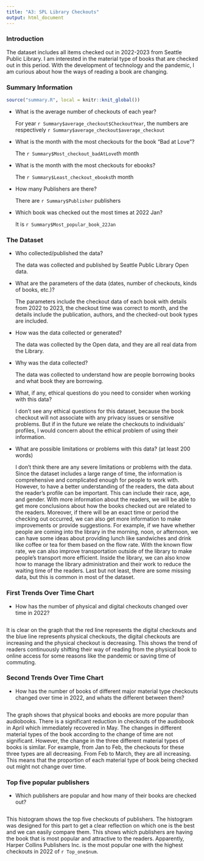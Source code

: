 ```yaml
---
title: "A3: SPL Library Checkouts"
output: html_document
---
```


### Introduction

The dataset includes all items checked out in 2022-2023 from Seattle Public Library. I am interested in the material type of books that are checked out in this period. With the development of technology and the pandemic, I am curious about how the ways of reading a book are changing.

### Summary Information

```r
source("summary.R", local = knitr::knit_global())
```

- What is the average number of checkouts of each year?
  
  For year `r Summary$average_checkout$CheckoutYear`, the numbers are respectively `r Summary$average_checkout$average_checkout` 

- What is the month with the most checkouts for the book "Bad at Love"?

  The `r Summary$Most_checkout_badAtLove`th month

- What is the month with the most checkouts for ebooks?

  The `r Summary$Least_checkout_ebooks`th month

- How many Publishers are there?

  There are `r Summary$Publisher` publishers

- Which book was checked out the most times at 2022 Jan?

  It is `r Summary$Most_popular_book_22Jan`

### The Dataset

- Who collected/published the data?
  
  The data was collected and published by Seattle Public Library Open data. 
  
- What are the parameters of the data (dates, number of checkouts, kinds of books, etc.)?

  The parameters include the checkout data of each book with details from 2022 to 2023, the checkout time was correct to month, and the details include the publication, authors, and the checked-out book types are included.

- How was the data collected or generated?  
  
  The data was collected by the Open data, and they are all real data from the Library.

- Why was the data collected?  
  
  The data was collected to understand how are people borrowing books and what book they are borrowing.

- What, if any, ethical questions do you need to consider when working with this data?  
  
  I don't see any ethical questions for this dataset, because the book checkout will not associate with any privacy issues or sensitive problems. But if in the future we relate the checkouts to individuals' profiles, I would concern about the ethical problem of using their information.

- What are possible limitations or problems with this data?   (at least 200 words)

  I don't think there are any severe limitations or problems with the data. Since the dataset includes a large range of time, the information is comprehensive and complicated enough for people to work with. However, to have a better understanding of the readers, the data about the reader's profile can be important. This can include their race, age, and gender. With more information about the readers, we will be able to get more conclusions about how the books checked out are related to the readers. Moreover, if there will be an exact time or period the checking out occurred, we can also get more information to make improvements or provide suggestions. For example, if we have whether people are coming into the library in the morning, noon, or afternoon, we can have some ideas about providing lunch like sandwiches and drink like coffee or tea for them based on the flow rate. With the known flow rate, we can also improve transportation outside of the library to make people's transport more efficient. Inside the library, we can also know how to manage the library administration and their work to reduce the waiting time of the readers. Last but not least, there are some missing data, but this is common in most of the dataset.

### First Trends Over Time Chart

- How has the number of physical and digital checkouts changed over time in 2022?

``````r
``````

It is clear on the graph that the red line represents the digital checkouts and the blue line represents physical checkouts, the digital checkouts are increasing and the physical checkout is decreasing. This shows the trend of readers continuously shifting their way of reading from the physical book to online access for some reasons like the pandemic or saving time of commuting.

### Second Trends Over Time Chart

- How has the number of books of different major material type checkouts changed over time in 2022, 
and whats the different between them?

``````r
``````

The graph shows that physical books and ebooks are more popular than audiobooks. There is a significant reduction in checkouts of the audiobook in April which immediately recovered in May. The changes in different material types of the book according to the change of time are not significant. However, the change in the three different material types of books is similar. For example, from Jan to Feb, the checkouts for these three types are all decreasing. From Feb to March, they are all increasing. This means that the proportion of each material type of book being checked out might not change over time.

### Top five popular publishers

- Which publishers are popular and how many of their books are checked out?

``````r
``````

This histogram shows the top five checkouts of publishers. The histogram was designed for this part to get a clear reflection on which one is the best and we can easily compare them. This shows which publishers are having the book that is most popular and attractive to the readers. Apparently, Harper Collins Publishers Inc. is the most popular one with the highest checkouts in 2022 of `r Top_one$num`.
